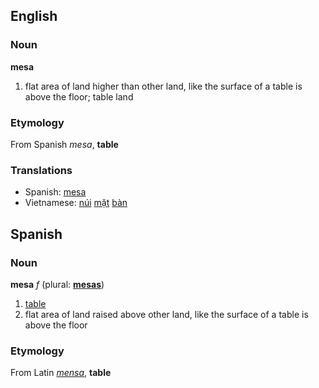 ==English==

===Noun===
'''mesa'''

# flat area of land higher than other land, like the surface of a table is above the floor; table land

===Etymology===
From Spanish ''mesa'', '''table'''

===Translations===
*Spanish: [[#Spanish|mesa]]
*Vietnamese: [[núi]] [[mặt]] [[bàn]]

==Spanish==

===Noun===
'''mesa''' ''f''  (plural: '''[[mesas]]''')

# [[table]]
# flat area of land raised above other land, like the surface of a table is above the floor

===Etymology===
From Latin ''[[mensa]]'', '''table'''